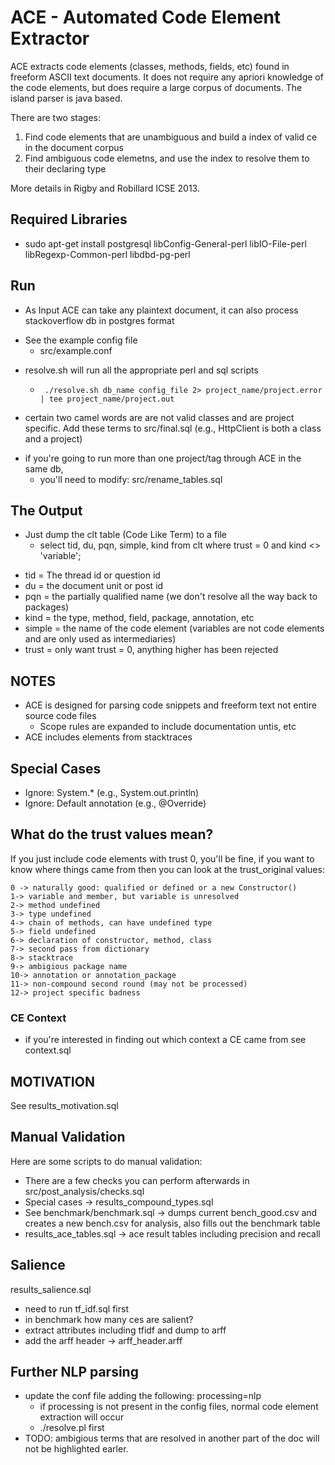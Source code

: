 =ACE - Automated Code Element Extractor=

ACE extracts code elements (classes, methods, fields, etc) found in freeform ASCII text documents. It does not require any apriori knowledge of the code elements, but does require a large corpus of documents. The island parser is java based.

There are two stages:
# Find code elements that are unambiguous and build a index of valid ce in the document corpus
# Find ambiguous code elemetns, and use the index to resolve them to their declaring type

More details in Rigby and Robillard ICSE 2013.

==Required Libraries==

* sudo apt-get install postgresql libConfig-General-perl libIO-File-perl libRegexp-Common-perl libdbd-pg-perl

==Run==

* As Input ACE can take any plaintext document, it can also process stackoverflow db in postgres format

* See the example config file
** src/example.conf

* resolve.sh will run all the appropriate perl and sql scripts 
** <pre> ./resolve.sh db_name config_file 2> project_name/project.error | tee project_name/project.out </pre>

* certain two camel words are are not valid classes and are project specific. Add these terms to src/final.sql (e.g., HttpClient is both a class and a project)

* if you're going to run more than one project/tag through ACE in the same db,
** you'll need to modify: src/rename_tables.sql 

==The Output==
*Just dump the clt table (Code Like Term) to a file
** select tid, du, pqn, simple, kind from clt where trust = 0 and kind <> 'variable';

* tid = The thread id or question id
* du = the document unit or post id
* pqn = the partially qualified name (we don't resolve all the way back to packages)
* kind = the type, method, field, package, annotation, etc
* simple = the name of the code element (variables are not code elements and are only used as intermediaries)
* trust = only want trust = 0, anything higher has been rejected


==NOTES==

* ACE is designed for parsing code snippets and freeform text not entire source code files
** Scope rules are expanded to include documentation untis, etc
* ACE includes elements from stacktraces

== Special Cases ==
* Ignore: System.* (e.g., System.out.println)
* Ignore: Default annotation (e.g., @Override)

==What do the trust values mean?==

If you just include code elements with trust 0, you'll be fine, if you want to know where things came from then you can look at the trust_original values:

<pre>
0 -> naturally good: qualified or defined or a new Constructor()
1-> variable and member, but variable is unresolved
2-> method undefined
3-> type undefined
4-> chain of methods, can have undefined type 
5-> field undefined
6-> declaration of constructor, method, class
7-> second pass from dictionary
8-> stacktrace
9-> ambigious package name
10-> annotation or annotation_package
11-> non-compound second round (may not be processed)
12-> project specific badness
</pre>

=== CE Context===

* if you're interested in finding out which context a CE came from see context.sql

== MOTIVATION ==
See results_motivation.sql  

== Manual Validation ==

Here are some scripts to do manual validation:
* There are a few checks you can perform afterwards in src/post_analysis/checks.sql
* Special cases -> results_compound_types.sql
* See benchmark/benchmark.sql -> dumps current bench_good.csv and creates a new bench.csv for analysis, also fills out the benchmark table
* results_ace_tables.sql -> ace result tables including precision and recall

== Salience ==

results_salience.sql
* need to run tf_idf.sql first
* in benchmark how many ces are salient?
* extract attributes including tfidf and dump to arff 
* add the arff header -> arff_header.arff

== Further NLP parsing ==

*update the conf file adding the following: processing=nlp
**if processing is not present in the config files, normal code element extraction will occur
** ./resolve.pl <config file> first 
*TODO: ambigious terms that are resolved in another part of the doc will not be highlighted earler.
